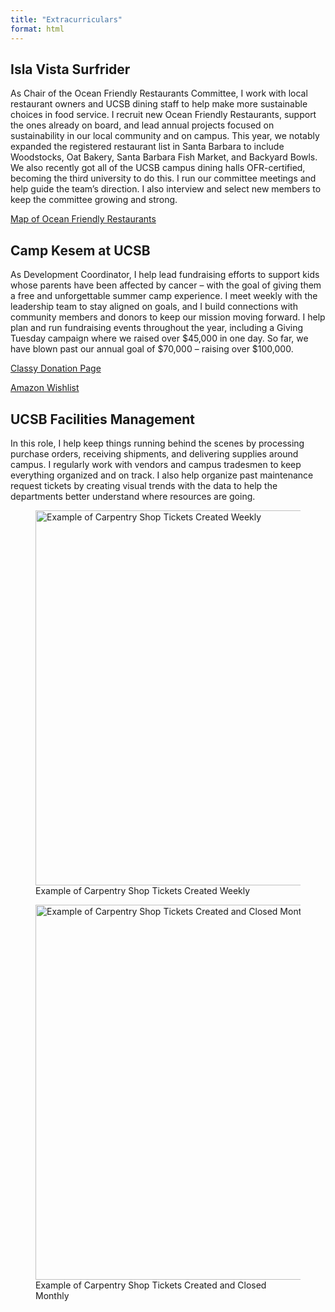 ```yaml
---
title: "Extracurriculars"
format: html
---
```


## Isla Vista Surfrider

As Chair of the Ocean Friendly Restaurants Committee, I work with local restaurant owners and UCSB dining staff to help make more sustainable choices in food service. I recruit new Ocean Friendly Restaurants, support the ones already on board, and lead annual projects focused on sustainability in our local community and on campus. This year, we notably expanded the registered restaurant list in Santa Barbara to include Woodstocks, Oat Bakery, Santa Barbara Fish Market, and Backyard Bowls. We also recently got all of the UCSB campus dining halls OFR-certified, becoming the third university to do this. I run our committee meetings and help guide the team's direction. I also interview and select new members to keep the committee growing and strong.

[Map of Ocean Friendly Restaurants](https://www.surfrider.org/programs/ocean-friendly-restaurants)

## Camp Kesem at UCSB

As Development Coordinator, I help lead fundraising efforts to support kids whose parents have been affected by cancer -- with the goal of giving them a free and unforgettable summer camp experience. I meet weekly with the leadership team to stay aligned on goals, and I build connections with community members and donors to keep our mission moving forward. I help plan and run fundraising events throughout the year, including a Giving Tuesday campaign where we raised over \$45,000 in one day. So far, we have blown past our annual goal of \$70,000 -- raising over \$100,000.

[Classy Donation Page](https://donate.kesem.org/fundraiser/5861476)

[Amazon Wishlist](https://www.amazon.com/hz/wishlist/ls/11GZUY3IJURE/ref=hz_ls_biz_ex)

## UCSB Facilities Management

In this role, I help keep things running behind the scenes by processing purchase orders, receiving shipments, and delivering supplies around campus. I regularly work with vendors and campus tradesmen to keep everything organized and on track. I also help organize past maintenance request tickets by creating visual trends with the data to help the departments better understand where resources are going.

![Example of Carpentry Shop Tickets Created Weekly](media/carp_created_weekly.jpeg){width=600}

![Example of Carpentry Shop Tickets Created and Closed Monthly](media/carp_created_closed.jpeg){width=600}

